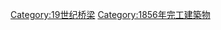 {{Commonscat|Bridges completed in 1856}}
{{Cat nav 10years|19世纪桥梁|1856||年完工橋梁}}

[[Category:19世纪桥梁|Category:19世纪桥梁]]
[[Category:1856年完工建築物|Category:1856年完工建築物]]